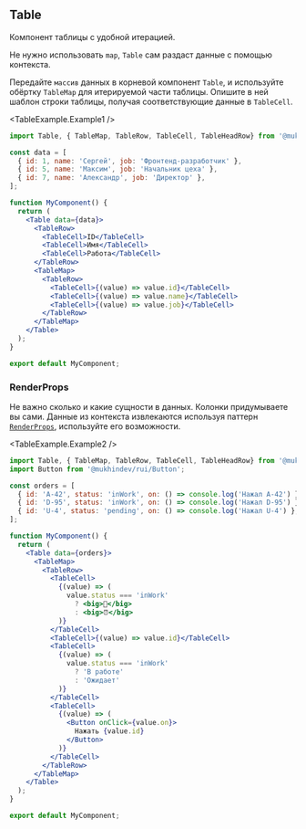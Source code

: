 
## Table

Компонент таблицы с удобной итерацией.

Не нужно использовать `map`, `Table` сам раздаст данные с помощью контекста.

Передайте `массив` данных в корневой компонент `Table`,
и используйте обёртку `TableMap` для итерируемой части таблицы.
Опишите в ней шаблон строки таблицы, получая соответствующие данные в `TableCell`.

<TableExample.Example1 />

```jsx
import Table, { TableMap, TableRow, TableCell, TableHeadRow} from '@mukhindev/rui/Table';

const data = [
  { id: 1, name: 'Сергей', job: 'Фронтенд-разработчик' },
  { id: 5, name: 'Максим', job: 'Начальник цеха' },
  { id: 7, name: 'Александр', job: 'Директор' },
];

function MyComponent() {
  return (
    <Table data={data}>
      <TableRow>
        <TableCell>ID</TableCell>
        <TableCell>Имя</TableCell>
        <TableCell>Работа</TableCell>
      </TableRow>
      <TableMap>
        <TableRow>
          <TableCell>{(value) => value.id}</TableCell>
          <TableCell>{(value) => value.name}</TableCell>
          <TableCell>{(value) => value.job}</TableCell>
        </TableRow>
      </TableMap>
    </Table>
  );
}

export default MyComponent;
```

### RenderProps

Не важно сколько и какие сущности в данных. Колонки придумываете вы сами.
Данные из контекста извлекаются используя паттерн [`RenderProps`](https://reactjs.org/docs/render-props.html#using-props-other-than-render),
используйте его возможности.

<TableExample.Example2 />

```jsx
import Table, { TableMap, TableRow, TableCell, TableHeadRow} from '@mukhindev/rui/Table';
import Button from '@mukhindev/rui/Button';

const orders = [
  { id: 'A-42', status: 'inWork', on: () => console.log('Нажал А-42') },
  { id: 'D-95', status: 'inWork', on: () => console.log('Нажал D-95') },
  { id: 'U-4', status: 'pending', on: () => console.log('Нажал U-4') },
];

function MyComponent() {
  return (
    <Table data={orders}>
      <TableMap>
        <TableRow>
          <TableCell>
            {(value) => (
              value.status === 'inWork'
                ? <big>👷‍</big>
                : <big>⏰</big>
            )}
          </TableCell>
          <TableCell>{(value) => value.id}</TableCell>
          <TableCell>
            {(value) => (
              value.status === 'inWork'
                ? 'В работе'
                : 'Ожидает'
            )}
          </TableCell>
          <TableCell>
            {(value) => (
              <Button onClick={value.on}>
                Нажать {value.id}
              </Button>
            )}
          </TableCell>
        </TableRow>
      </TableMap>
    </Table>
  );
}

export default MyComponent;
```
